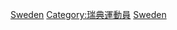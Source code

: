 {{Commonscat|Swimmers from Sweden}}

[[Category:各國游泳運動員|Sweden]]
[[Category:瑞典運動員|Category:瑞典運動員]]
[[Category:歐洲游泳運動員|Sweden]]
